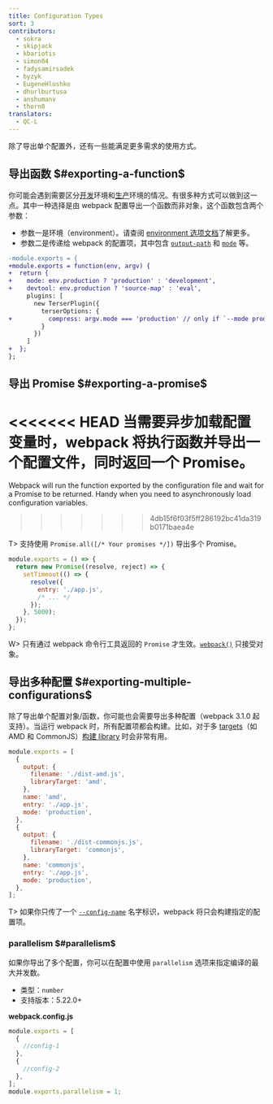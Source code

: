 ```yaml
---
title: Configuration Types
sort: 3
contributors:
  - sokra
  - skipjack
  - kbariotis
  - simon04
  - fadysamirsadek
  - byzyk
  - EugeneHlushko
  - dhurlburtusa
  - anshumanv
  - thorn0
translators:
  - QC-L
---
```


除了导出单个配置外，还有一些能满足更多需求的使用方式。

## 导出函数 $#exporting-a-function$

你可能会遇到需要区分[开发](/guides/development)环境和[生产](/guides/production)环境的情况。有很多种方式可以做到这一点。其中一种选择是由 webpack 配置导出一个函数而非对象，这个函数包含两个参数：

- 参数一是环境（environment）。请查阅 [environment 选项文档](/api/cli/#environment-options)了解更多。
- 参数二是传递给 webpack 的配置项，其中包含 [`output-path`](/api/cli/#flags) 和 [`mode`](/api/cli/#flags) 等。

```diff
-module.exports = {
+module.exports = function(env, argv) {
+  return {
+    mode: env.production ? 'production' : 'development',
+    devtool: env.production ? 'source-map' : 'eval',
     plugins: [
       new TerserPlugin({
         terserOptions: {
+          compress: argv.mode === 'production' // only if `--mode production` was passed
         }
       })
     ]
+  };
};
```

## 导出 Promise $#exporting-a-promise$

<<<<<<< HEAD
当需要异步加载配置变量时，webpack 将执行函数并导出一个配置文件，同时返回一个 Promise。
=======
Webpack will run the function exported by the configuration file and wait for a Promise to be returned. Handy when you need to asynchronously load configuration variables.
>>>>>>> 4db15f6f03f5ff286192bc41da319b0171baea4e

T> 支持使用 `Promise.all([/* Your promises */])` 导出多个 Promise。

```js
module.exports = () => {
  return new Promise((resolve, reject) => {
    setTimeout(() => {
      resolve({
        entry: './app.js',
        /* ... */
      });
    }, 5000);
  });
};
```

W> 只有通过 webpack 命令行工具返回的 `Promise` 才生效。[`webpack()`](/api/node/#webpack) 只接受对象。

## 导出多种配置 $#exporting-multiple-configurations$

除了导出单个配置对象/函数，你可能也会需要导出多种配置（webpack 3.1.0 起支持）。当运行 webpack 时，所有配置项都会构建。比如，对于多 [targets](/configuration/output/#outputlibrarytarget)（如 AMD 和 CommonJS）[构建 library](/guides/author-libraries) 时会非常有用。

```js
module.exports = [
  {
    output: {
      filename: './dist-amd.js',
      libraryTarget: 'amd',
    },
    name: 'amd',
    entry: './app.js',
    mode: 'production',
  },
  {
    output: {
      filename: './dist-commonjs.js',
      libraryTarget: 'commonjs',
    },
    name: 'commonjs',
    entry: './app.js',
    mode: 'production',
  },
];
```

T> 如果你只传了一个 [`--config-name`](/api/cli/#configuration-options) 名字标识，webpack 将只会构建指定的配置项。

### parallelism $#parallelism$

如果你导出了多个配置，你可以在配置中使用 `parallelism` 选项来指定编译的最大并发数。

- 类型：`number`
- 支持版本：5.22.0+

**webpack.config.js**

```javascript
module.exports = [
  {
    //config-1
  },
  {
    //config-2
  },
];
module.exports.parallelism = 1;
```
